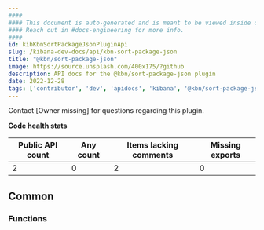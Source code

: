 ```yaml
---
####
#### This document is auto-generated and is meant to be viewed inside our experimental, new docs system.
#### Reach out in #docs-engineering for more info.
####
id: kibKbnSortPackageJsonPluginApi
slug: /kibana-dev-docs/api/kbn-sort-package-json
title: "@kbn/sort-package-json"
image: https://source.unsplash.com/400x175/?github
description: API docs for the @kbn/sort-package-json plugin
date: 2022-12-28
tags: ['contributor', 'dev', 'apidocs', 'kibana', '@kbn/sort-package-json']
---
```




Contact [Owner missing] for questions regarding this plugin.

**Code health stats**

| Public API count  | Any count | Items lacking comments | Missing exports |
|-------------------|-----------|------------------------|-----------------|
| 2 | 0 | 2 | 0 |

## Common

### Functions
<DocDefinitionList data={kbnSortPackageJsonObj.common.functions}/>

